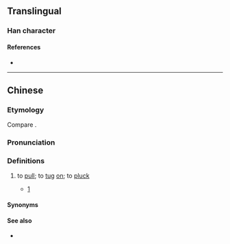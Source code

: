 {{character info}}
==Translingual==

===Han character===
{{Han char|rn=64|rad=手|as=08|sn=11|four=|canj=QNDT|ids=⿰扌孟}}

====References====
* {{Han ref|kx=0440.181|hdz=31909.041|uh=63B9|ud=25529}}

----

==Chinese==
{{zh-forms|alt=擝}}

===Etymology===
Compare {{cog|za|beng}}.

===Pronunciation===
{{zh-pron
|c=mang1
|ca=LL-Q9186-Justinrleung-掹.wav
|cat=v
}}

===Definitions===
{{zh-hanzi}}

# {{lb|zh|Cantonese}} to [[pull]]; to [[tug]] [[on]]; to [[pluck]]
#* [http://std.stheadline.com/instant/articles/detail/86786-%E9%A6%99%E6%B8%AF-%E5%85%A5%E9%88%94%E6%A9%9F%E9%A3%9F%E9%8C%A2%E3%80%8C%E5%88%B0%E5%96%89%E5%94%94%E5%88%B0%E8%82%BA%E3%80%8D]
#*: {{zh-x|「好似 啲 武俠 小說 啲 劍 噉\咁{gam2} 插 住 要 指定 嘅 人 先 掹{mang1} 到{dou3-2}，等 我 依家 去 試 試 先」|"It's like those ''[[wuxia]]'' novels where the sword is stuck and only the chosen one can '''pull''' it '''out'''; let me go try right now"|C}}

====Synonyms====
{{zh-dial|拉}}

====See also====
* {{zh-l|拔}}